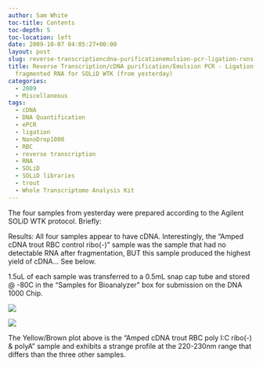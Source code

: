 ```yaml
---
author: Sam White
toc-title: Contents
toc-depth: 5
toc-location: left
date: 2009-10-07 04:05:27+00:00
layout: post
slug: reverse-transcriptioncdna-purificationemulsion-pcr-ligation-rxns-of-trout-fragmented-rna-for-solid-wtk-from-yesterday
title: Reverse Transcription/cDNA purification/Emulsion PCR - Ligation rxns of trout
  fragmented RNA for SOLiD WTK (from yesterday)
categories:
  - 2009
  - Miscellaneous
tags:
  - cDNA
  - DNA Quantification
  - ePCR
  - ligation
  - NanoDrop1000
  - RBC
  - reverse transcription
  - RNA
  - SOLiD
  - SOLiD libraries
  - trout
  - Whole Transcriptome Analysis Kit
---
```


The four samples from yesterday were prepared according to the Agilent SOLiD WTK protocol. Briefly:





Results: All four samples appear to have cDNA. Interestingly, the "Amped cDNA trout RBC control ribo(-)" sample was the sample that had no detectable RNA after fragmentation, BUT this sample produced the highest yield of cDNA... See below.

1.5uL of each sample was transferred to a 0.5mL snap cap tube and stored @ -80C in the "Samples for Bioanalyzer" box for submission on the DNA 1000 Chip.

![](https://eagle.fish.washington.edu/Arabidopsis/20091006%20LT%20RBC%20amped%20cDNA%20SJW-01.jpg)

![](https://eagle.fish.washington.edu/Arabidopsis/20091006%20LT%20RBC%20amped%20cDNA%20SJW-02.jpg)

The Yellow/Brown plot above is the "Amped cDNA trout RBC poly I:C ribo(-) & polyA" sample and exhibits a strange profile at the 220-230nm range that differs than the three other samples.
